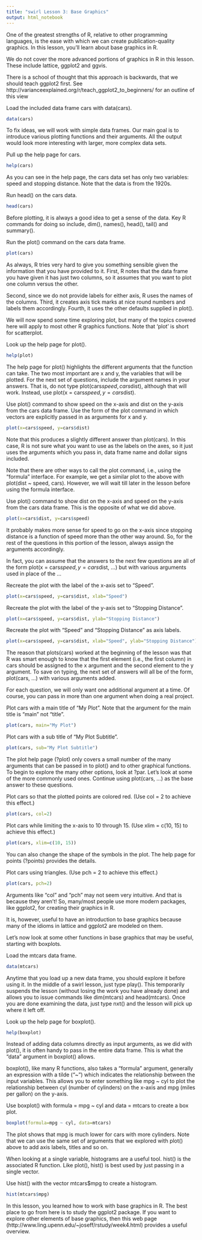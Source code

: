 ```yaml
---
title: "swirl Lesson 3: Base Graphics"
output: html_notebook
---
```


One of the greatest strengths of R, relative to other programming languages, is the ease with which we can create publication-quality graphics. In this lesson, you'll learn about base graphics in R.

We do not cover the more advanced portions of graphics in R in this lesson. These include lattice, ggplot2 and ggvis.

There is a school of thought that this approach is backwards, that we should teach ggplot2 first. See http://varianceexplained.org/r/teach_ggplot2_to_beginners/ for an outline of this view

Load the included data frame cars with data(cars).

```r
data(cars)
```

To fix ideas, we will work with simple data frames. Our main goal is to introduce various plotting functions and their arguments. All the output would look more interesting with larger, more complex data sets.

Pull up the help page for cars.

```r
help(cars)
```

As you can see in the help page, the cars data set has only two variables: speed and stopping distance. Note that the data is from the 1920s.

Run head() on the cars data.

```r
head(cars)
```

Before plotting, it is always a good idea to get a sense of the data. Key R commands for doing so include, dim(), names(), head(), tail() and summary().

Run the plot() command on the cars data frame.

```r
plot(cars)
```

As always, R tries very hard to give you something sensible given the information that you have provided to it. First, R notes that the data frame you have given it has just two columns, so it assumes that you want to plot one column versus the other.

Second, since we do not provide labels for either axis, R uses the names of the columns. Third, it creates axis tick marks at nice round numbers and labels them accordingly. Fourth, it uses the other defaults supplied in plot().

We will now spend some time exploring plot, but many of the topics covered here will apply to most other R graphics functions. Note that 'plot' is short for scatterplot.

Look up the help page for plot().

```r
help(plot)
```

The help page for plot() highlights the different arguments that the function can take. The two most important are x and y, the variables that will be plotted. For the next set of questions, include the argument names in your answers. That is, do not type plot(cars$speed, cars$dist), although that will work. Instead, use plot(x = cars$speed, y = cars$dist).

Use plot() command to show speed on the x-axis and dist on the y-axis from the cars data frame. Use the form of the plot command in which vectors are explicitly passed in as arguments for x and y.

```r
plot(x=cars$speed, y=cars$dist)
```

Note that this produces a slightly different answer than plot(cars). In this case, R is not sure what you want to use as the labels on the axes, so it just uses the arguments which you pass in, data frame name and dollar signs included.

Note that there are other ways to call the plot command, i.e., using the "formula" interface. For example, we get a similar plot to the above with plot(dist ~ speed, cars). However, we will wait till later in the lesson before using the formula interface.

Use plot() command to show dist on the x-axis and speed on the y-axis from the cars data frame. This is the opposite of what we did above.

```r
plot(x=cars$dist, y=cars$speed)
```

It probably makes more sense for speed to go on the x-axis since stopping distance is a function of speed more than the other way around. So, for the rest of the questions in this portion of the lesson, always assign the arguments accordingly.

In fact, you can assume that the answers to the next few questions are all of the form plot(x = cars$speed, y = cars$dist, ...) but with various arguments used in place of the ...

Recreate the plot with the label of the x-axis set to "Speed".

```r
plot(x=cars$speed, y=cars$dist, xlab="Speed")
```

Recreate the plot with the label of the y-axis set to "Stopping Distance".

```r
plot(x=cars$speed, y=cars$dist, ylab="Stopping Distance")
```

Recreate the plot with "Speed" and "Stopping Distance" as axis labels.

```r
plot(x=cars$speed, y=cars$dist, xlab="Speed", ylab="Stopping Distance")
```

The reason that plots(cars) worked at the beginning of the lesson was that R was smart enough to know that the first element (i.e., the first column) in cars should be assigned to the x argument and the second element to the y argument. To save on typing, the next set of answers will all be of the form, plot(cars, ...) with various arguments added.

For each question, we will only want one additional argument at a time. Of course, you can pass in more than one argument when doing a real project.

Plot cars with a main title of "My Plot". Note that the argument for the main title is "main" not "title".

```r
plot(cars, main="My Plot")
```

Plot cars with a sub title of "My Plot Subtitle".

```r
plot(cars, sub="My Plot Subtitle")
```

The plot help page (?plot) only covers a small number of the many arguments that can be passed in to plot() and to other graphical functions. To begin to explore the many other options, look at ?par. Let's look at some of the more commonly used ones. Continue using plot(cars, ...) as the base answer to these questions.

Plot cars so that the plotted points are colored red. (Use col = 2 to achieve this effect.)

```r
plot(cars, col=2)
```

Plot cars while limiting the x-axis to 10 through 15.  (Use xlim = c(10, 15) to achieve this effect.)

```r
plot(cars, xlim=c(10, 15))
```

You can also change the shape of the symbols in the plot. The help page for points (?points) provides the details.

Plot cars using triangles.  (Use pch = 2 to achieve this effect.)

```r
plot(cars, pch=2)
```

Arguments like "col" and "pch" may not seem very intuitive. And that is because they aren't! So, many/most people use more modern packages, like ggplot2, for creating their graphics in R.

It is, however, useful to have an introduction to base graphics because many of the idioms in lattice and ggplot2 are modeled on them.

Let's now look at some other functions in base graphics that may be useful, starting with boxplots.

Load the mtcars data frame.

```r
data(mtcars)
```

Anytime that you load up a new data frame, you should explore it before using it. In the middle of a swirl lesson, just type play(). This temporarily suspends the lesson (without losing the work you have already done) and allows you to issue commands like dim(mtcars) and head(mtcars). Once you are done examining the data, just type nxt() and the lesson will pick up where it left off.

Look up the help page for boxplot().

```r
help(boxplot)
```

Instead of adding data columns directly as input arguments, as we did with plot(), it is often handy to pass in the entire data frame. This is what the "data" argument in boxplot() allows.

boxplot(), like many R functions, also takes a "formula" argument, generally an expression with a tilde ("~") which indicates the relationship between the input variables. This allows you to enter something like mpg ~ cyl to plot the relationship between cyl (number of cylinders) on the x-axis and mpg (miles per gallon) on the y-axis.

Use boxplot() with formula = mpg ~ cyl and data = mtcars to create a box plot.

```r
boxplot(formula=mpg ~ cyl, data=mtcars)
```

The plot shows that mpg is much lower for cars with more cylinders. Note that we can use the same set of arguments that we explored with plot() above to add axis labels, titles and so on.

When looking at a single variable, histograms are a useful tool. hist() is the associated R function. Like plot(), hist() is best used by just passing in a single vector.

Use hist() with the vector mtcars$mpg to create a histogram.

```r
hist(mtcars$mpg)
```

In this lesson, you learned how to work with base graphics in R. The best place to go from here is to study the ggplot2 package. If you want to explore other elements of base graphics, then this web page (http://www.ling.upenn.edu/~joseff/rstudy/week4.html) provides a useful overview.
